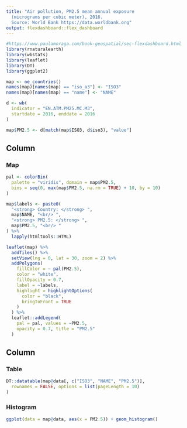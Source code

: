 ```yaml
---
title: "Air pollution, PM2.5 mean annual exposure
  (micrograms per cubic meter), 2016.
  Source: World Bank https://data.worldbank.org"
output: flexdashboard::flex_dashboard
---
```



```r
#https://www.paulamoraga.com/book-geospatial/sec-flexdashboard.html
library(rnaturalearth)
library(wbstats)
library(leaflet)
library(DT)
library(ggplot2)

map <- ne_countries()
names(map)[names(map) == "iso_a3"] <- "ISO3"
names(map)[names(map) == "name"] <- "NAME"

d <- wb(
  indicator = "EN.ATM.PM25.MC.M3",
  startdate = 2016, enddate = 2016
)

map$PM2.5 <- d[match(map$ISO3, d$iso3), "value"]
```
  
  
Column {data-width=600}
-------------------------------------

### Map


```r
pal <- colorBin(
  palette = "viridis", domain = map$PM2.5,
  bins = seq(0, max(map$PM2.5, na.rm = TRUE) + 10, by = 10)
)

map$labels <- paste0(
  "<strong> Country: </strong> ",
  map$NAME, "<br/> ",
  "<strong> PM2.5: </strong> ",
  map$PM2.5, "<br/> "
) %>%
  lapply(htmltools::HTML)

leaflet(map) %>%
  addTiles() %>%
  setView(lng = 0, lat = 30, zoom = 2) %>%
  addPolygons(
    fillColor = ~ pal(PM2.5),
    color = "white",
    fillOpacity = 0.7,
    label = ~labels,
    highlight = highlightOptions(
      color = "black",
      bringToFront = TRUE
    )
  ) %>%
  leaflet::addLegend(
    pal = pal, values = ~PM2.5,
    opacity = 0.7, title = "PM2.5"
  )
```
   

Column {data-width=400}
-------------------------------------

### Table


```r
DT::datatable(map@data[, c("ISO3", "NAME", "PM2.5")],
  rownames = FALSE, options = list(pageLength = 10)
)
```   

### Histogram


```r
ggplot(data = map@data, aes(x = PM2.5)) + geom_histogram()
```